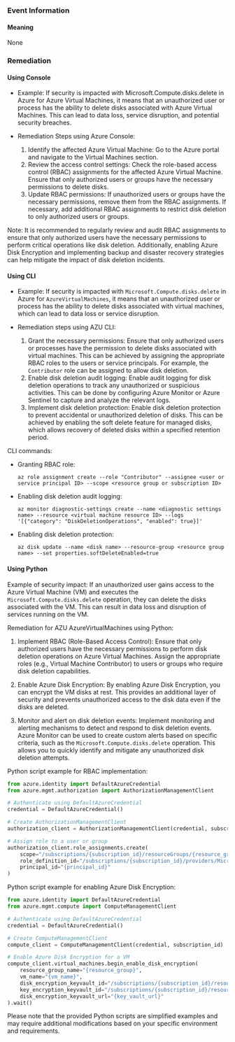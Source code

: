 
### Event Information

#### Meaning

None

### Remediation

#### Using Console

- Example: If security is impacted with Microsoft.Compute.disks.delete in Azure for Azure Virtual Machines, it means that an unauthorized user or process has the ability to delete disks associated with Azure Virtual Machines. This can lead to data loss, service disruption, and potential security breaches.

- Remediation Steps using Azure Console:
  1. Identify the affected Azure Virtual Machine: Go to the Azure portal and navigate to the Virtual Machines section.
  2. Review the access control settings: Check the role-based access control (RBAC) assignments for the affected Azure Virtual Machine. Ensure that only authorized users or groups have the necessary permissions to delete disks.
  3. Update RBAC permissions: If unauthorized users or groups have the necessary permissions, remove them from the RBAC assignments. If necessary, add additional RBAC assignments to restrict disk deletion to only authorized users or groups.

Note: It is recommended to regularly review and audit RBAC assignments to ensure that only authorized users have the necessary permissions to perform critical operations like disk deletion. Additionally, enabling Azure Disk Encryption and implementing backup and disaster recovery strategies can help mitigate the impact of disk deletion incidents.

#### Using CLI

- Example: If security is impacted with `Microsoft.Compute.disks.delete` in Azure for `AzureVirtualMachines`, it means that an unauthorized user or process has the ability to delete disks associated with virtual machines, which can lead to data loss or service disruption.

- Remediation steps using AZU CLI:
  1. Grant the necessary permissions: Ensure that only authorized users or processes have the permission to delete disks associated with virtual machines. This can be achieved by assigning the appropriate RBAC roles to the users or service principals. For example, the `Contributor` role can be assigned to allow disk deletion.
  2. Enable disk deletion audit logging: Enable audit logging for disk deletion operations to track any unauthorized or suspicious activities. This can be done by configuring Azure Monitor or Azure Sentinel to capture and analyze the relevant logs.
  3. Implement disk deletion protection: Enable disk deletion protection to prevent accidental or unauthorized deletion of disks. This can be achieved by enabling the soft delete feature for managed disks, which allows recovery of deleted disks within a specified retention period.

CLI commands:
- Granting RBAC role:
  ```
  az role assignment create --role "Contributor" --assignee <user or service principal ID> --scope <resource group or subscription ID>
  ```

- Enabling disk deletion audit logging:
  ```
  az monitor diagnostic-settings create --name <diagnostic settings name> --resource <virtual machine resource ID> --logs '[{"category": "DiskDeletionOperations", "enabled": true}]'
  ```

- Enabling disk deletion protection:
  ```
  az disk update --name <disk name> --resource-group <resource group name> --set properties.softDeleteEnabled=true
  ```

#### Using Python

Example of security impact: If an unauthorized user gains access to the Azure Virtual Machine (VM) and executes the `Microsoft.Compute.disks.delete` operation, they can delete the disks associated with the VM. This can result in data loss and disruption of services running on the VM.

Remediation for AZU AzureVirtualMachines using Python:

1. Implement RBAC (Role-Based Access Control): Ensure that only authorized users have the necessary permissions to perform disk deletion operations on Azure Virtual Machines. Assign the appropriate roles (e.g., Virtual Machine Contributor) to users or groups who require disk deletion capabilities.

2. Enable Azure Disk Encryption: By enabling Azure Disk Encryption, you can encrypt the VM disks at rest. This provides an additional layer of security and prevents unauthorized access to the disk data even if the disks are deleted.

3. Monitor and alert on disk deletion events: Implement monitoring and alerting mechanisms to detect and respond to disk deletion events. Azure Monitor can be used to create custom alerts based on specific criteria, such as the `Microsoft.Compute.disks.delete` operation. This allows you to quickly identify and mitigate any unauthorized disk deletion attempts.

Python script example for RBAC implementation:

```python
from azure.identity import DefaultAzureCredential
from azure.mgmt.authorization import AuthorizationManagementClient

# Authenticate using DefaultAzureCredential
credential = DefaultAzureCredential()

# Create AuthorizationManagementClient
authorization_client = AuthorizationManagementClient(credential, subscription_id)

# Assign role to a user or group
authorization_client.role_assignments.create(
    scope="/subscriptions/{subscription_id}/resourceGroups/{resource_group}/providers/Microsoft.Compute/virtualMachines/{vm_name}",
    role_definition_id="/subscriptions/{subscription_id}/providers/Microsoft.Authorization/roleDefinitions/{role_definition_id}",
    principal_id="{principal_id}"
)
```

Python script example for enabling Azure Disk Encryption:

```python
from azure.identity import DefaultAzureCredential
from azure.mgmt.compute import ComputeManagementClient

# Authenticate using DefaultAzureCredential
credential = DefaultAzureCredential()

# Create ComputeManagementClient
compute_client = ComputeManagementClient(credential, subscription_id)

# Enable Azure Disk Encryption for a VM
compute_client.virtual_machines.begin_enable_disk_encryption(
    resource_group_name="{resource_group}",
    vm_name="{vm_name}",
    disk_encryption_keyvault_id="/subscriptions/{subscription_id}/resourceGroups/{resource_group}/providers/Microsoft.KeyVault/vaults/{key_vault_name}",
    key_encryption_keyvault_id="/subscriptions/{subscription_id}/resourceGroups/{resource_group}/providers/Microsoft.KeyVault/vaults/{key_vault_name}",
    disk_encryption_keyvault_url="{key_vault_url}"
).wait()
```

Please note that the provided Python scripts are simplified examples and may require additional modifications based on your specific environment and requirements.

